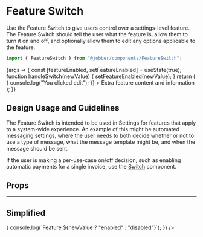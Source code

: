 
# Feature Switch

<ComponentStatus stage="ready" responsive="yes" accessible="yes" />

<Meta title="Components/Selections/FeatureSwitch" component={FeatureSwitch} />

Use the Feature Switch to give users control over a settings-level feature. The
Feature Switch should tell the user what the feature is, allow them to turn it
on and off, and optionally allow them to edit any options applicable to the
feature.

```ts
import { FeatureSwitch } from "@jobber/components/FeatureSwitch";
```

<Canvas>
  <Story
    name="FeatureSwitch"
    args={{
      title: "Quote follow-up",
      description:
        "Send a notification to your client following up on an outstanding quote.",
    }}
  >
    {args => {
      const [featureEnabled, setFeatureEnabled] = useState(true);
      function handleSwitch(newValue) {
        setFeatureEnabled(newValue);
      }
      return (
        <FeatureSwitch
          {...args}
          enabled={featureEnabled}
          hasSaveIndicator={true}
          onSwitch={handleSwitch}
          onEdit={() => {
            console.log("You clicked edit");
          }}
        >
          <Text>Extra feature content and information</Text>
        </FeatureSwitch>
      );
    }}
  </Story>
</Canvas>

## Design Usage and Guidelines

The Feature Switch is intended to be used in Settings for features that apply to
a system-wide experience. An example of this might be automated messaging
settings, where the user needs to both decide whether or not to use a type of
message, what the message template might be, and when the message should be
sent.

If the user is making a per-use-case on/off decision, such as enabling automatic
payments for a single invoice, use the
[Switch](../?path=/docs/components-selections-switch--switch-story) component.

## Props

<ArgsTable of={FeatureSwitch} story="FeatureSwitch" />

---

## Simplified

<Canvas>
  <FeatureSwitch
    description="Send a notification to your client following up on an outstanding quote"
    onSwitch={newValue => {
      console.log(`Feature ${newValue ? "enabled" : "disabled"}`);
    }}
  />
</Canvas>
